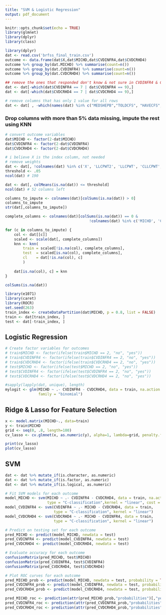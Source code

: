 ```yaml
---
title: "SVM & Logistic Regression"
output: pdf_document
---
```


```r
knitr::opts_chunk$set(echo = TRUE)
library(glmnet)
library(dplyr)
library(class)
```

```r
library(dplyr)
dat <- read.csv('brfss_final_train.csv')
outcome <- data.frame(dat$X,dat$MICHD,dat$CVDINFR4,dat$CVDCRHD4)
outcome %>% group_by(dat.MICHD) %>% summarise(count=n())
outcome %>% group_by(dat.CVDINFR4) %>% summarise(count=n())
outcome %>% group_by(dat.CVDCRHD4) %>% summarise(count=n())

## remove the ones that responded don't know & not sure in CVDINFR4 & CVDCRHD4
dat <- dat[-which(dat$CVDINFR4 == 7 | dat$CVDINFR4 == 9),] 
dat <- dat[-which(dat$CVDCRHD4 == 7 | dat$CVDCRHD4 == 9),] 

# remove columns that has only 1 value for all rows
dat <- dat[ , -which(names(dat) %in% c("MEDSHEPB","TOLDCFS", "HAVECFS", "WORKCFS"))]
```

### Drop columns with more than 5% data missing, impute the rest using KNN
```r
# convert outcome variables
dat$MICHD <- factor(2-dat$MICHD)
dat$CVDINFR4 <- factor(2-dat$CVDINFR4)
dat$CVDCRHD4 <- factor(2-dat$CVDCRHD4)

# i believe X is the index column, not needed
# remove weights
dat <- dat[, !colnames(dat) %in% c('X', 'LLCPWT2', 'LLCPWT', 'CLLCPWT','STRWT','WT2RAKE')]
threshold <- .05
ncol(dat) # 190

dat <- dat[, colMeans(is.na(dat)) <= threshold]
ncol(dat) # 52 columns left

columns_to_impute <- colnames(dat)[colSums(is.na(dat)) > 0]
columns_to_impute
str(dat[,columns_to_impute])

complete_columns <- colnames(dat)[colSums(is.na(dat)) == 0 & 
                                      !colnames(dat) %in% c('MICHD', 'CVDINFR4','CVDCRHD4')]

for (c in columns_to_impute) {
    col <- dat[[c]]
    scaled <- scale(dat[, complete_columns])
    knn <- knn(
        train = scaled[!is.na(col), complete_columns],
        test  = scaled[is.na(col), complete_columns], 
        cl    = dat[!is.na(col), c]
        )
    
    dat[is.na(col), c] = knn
}

colSums(is.na(dat))
```

```r
library(e1071)
library(caret)
library(ROCR)
set.seed(263)
train_index <- createDataPartition(dat$MICHD, p = 0.8, list = FALSE)
train <- dat[train_index, ]
test <- dat[-train_index, ]
```



## Logistic Regression
```r
# Create factor variables for outcomes
# train$MICHD <- factor(ifelse(train$MICHD == 2, "no", "yes"))
# train$CVDINFR4 <- factor(ifelse(train$CVDINFR4 == 2, "no", "yes"))
# train$CVDCRHD4 <- factor(ifelse(train$CVDCRHD4 == 2, "no", "yes"))
# test$MICHD <- factor(ifelse(test$MICHD == 2, "no", "yes"))
# test$CVDINFR4 <- factor(ifelse(test$CVDINFR4 == 2, "no", "yes"))
# test$CVDCRHD4 <- factor(ifelse(test$CVDCRHD4 == 2, "no", "yes"))

#sapply(lapply(dat, unique), length)
mylogit <- glm(MICHD ~ .- CVDINFR4 - CVDCRHD4, data = train, na.action = na.omit, 
               family = "binomial")


```

## Ridge & Lasso for Feature Selection

```r
x <- model.matrix(MICHD~., data=train)
y <- train$MICHD
grid <- seq(0, .8, length=100)
cv_lasso <- cv.glmnet(x, as.numeric(y), alpha=1, lambda=grid, penalty.factor = c(rep(1,18), rep(0,ncol(x)-18)))

print(cv_lasso)
plot(cv_lasso)
```


## SVM
```r

dat <- dat %>% mutate_if(is.character, as.numeric)
dat <- dat %>% mutate_if(is.factor, as.numeric)
dat <- dat %>% mutate_if(is.logical, as.numeric)

# Fit SVM models for each outcome
model_MICHD <- svm(MICHD ~ .- CVDINFR4 - CVDCRHD4, data = train, na.action =na.omit, 
                   type = "C-classification",kernel = "linear", cost = 1)
model_CVDINFR4 <- svm(CVDINFR4 ~ .- MICHD - CVDCRHD4, data = train, 
                      type = "C-classification", kernel = "linear")
model_CVDCRHD4 <- svm(CVDCRHD4 ~ .- MICHD - CVDINFR4, data = train, 
                      type = "C-classification", kernel = "linear")

# Predict on testing set for each outcome
pred_MICHD <- predict(model_MICHD, newdata = test)
pred_CVDINFR4 <- predict(model_CVDINFR4, newdata = test)
pred_CVDCRHD4 <- predict(model_CVDCRHD4, newdata = test)

# Evaluate accuracy for each outcome
confusionMatrix(pred_MICHD, test$MICHD)
confusionMatrix(pred_CVDINFR4, test$CVDINFR4)
confusionMatrix(pred_CVDCRHD4, test$CVDCRHD4)

# Plot ROC curves for each outcome
pred_MICHD_prob <- predict(model_MICHD, newdata = test, probability = TRUE)
pred_CVDINFR4_prob <- predict(model_CVDINFR4, newdata = test, probability = TRUE)
pred_CVDCRHD4_prob <- predict(model_CVDCRHD4, newdata = test, probability = TRUE)

pred_MICHD_roc <- prediction(attr(pred_MICHD_prob,"probabilities")[,"yes"], test$MICHD)
pred_CVDINFR4_roc <- prediction(attr(pred_CVDINFR4_prob,"probabilities")[,"yes"], test$CVDINFR4)
pred_CVDCRHD4_roc <- prediction(attr(pred_CVDCRHD4_prob,"probabilities")[,"yes"], test$CVDCRHD4)
```

